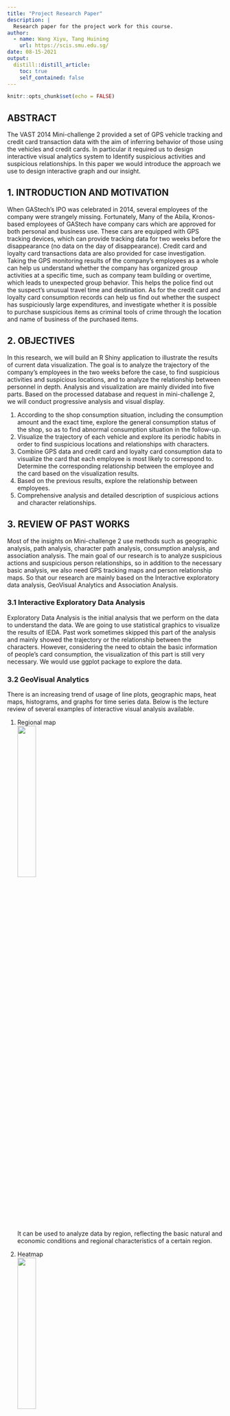 ```yaml
---
title: "Project Research Paper"
description: |
  Research paper for the project work for this course.
author:
  - name: Wang Xiyu, Tang Huining
    url: https://scis.smu.edu.sg/
date: 08-15-2021
output:
  distill::distill_article:
    toc: true
    self_contained: false
---
```



```r
knitr::opts_chunk$set(echo = FALSE)
```

## ABSTRACT  
The VAST 2014 Mini-challenge 2 provided a set of GPS vehicle tracking and credit card transaction data with the aim of inferring behavior of those using the vehicles and credit cards. In particular it required us to design interactive visual analytics system to Identify suspicious activities and suspicious relationships. In this paper we would introduce the approach we use to design interactive graph and our insight.  

## 1. INTRODUCTION AND MOTIVATION  
When GAStech’s IPO was celebrated in 2014, several employees of the company were strangely missing. Fortunately, Many of the Abila, Kronos-based employees of GAStech have company cars which are approved for both personal and business use. These cars are equipped with GPS tracking devices, which can provide tracking data for two weeks before the disappearance (no data on the day of disappearance). Credit card and loyalty card transactions data are also provided for case investigation. Taking the GPS monitoring results of the company’s employees as a whole can help us understand whether the company has organized group activities at a specific time, such as company team building or overtime, which leads to unexpected group behavior. This helps the police find out the suspect’s unusual travel time and destination. As for the credit card and loyalty card consumption records can help us find out whether the suspect has suspiciously large expenditures, and investigate whether it is possible to purchase suspicious items as criminal tools of crime through the location and name of business of the purchased items.  

## 2. OBJECTIVES  
In this research, we will build an R Shiny application to illustrate the results of current data visualization. The goal is to analyze the trajectory of the company's employees in the two weeks before the case, to find suspicious activities and suspicious locations, and to analyze the relationship between personnel in depth. Analysis and visualization are mainly divided into five parts. Based on the processed database and request in mini-challenge 2, we will conduct progressive analysis and visual display.

1.	According to the shop consumption situation, including the consumption amount and the exact time, explore the general consumption status of the shop, so as to find abnormal consumption situation in the follow-up.
2.	Visualize the trajectory of each vehicle and explore its periodic habits in order to find suspicious locations and relationships with characters.
3.	Combine GPS data and credit card and loyalty card consumption data to visualize the card that each employee is most likely to correspond to. Determine the corresponding relationship between the employee and the card based on the visualization results.
4.	Based on the previous results, explore the relationship between employees.
5.	Comprehensive analysis and detailed description of suspicious actions and character relationships.  

## 3.	REVIEW OF PAST WORKS  
Most of the insights on Mini-challenge 2 use methods such as geographic analysis, path analysis, character path analysis, consumption analysis, and association analysis. The main goal of our research is to analyze suspicious actions and suspicious person relationships, so in addition to the necessary basic analysis, we also need GPS tracking maps and person relationship maps. So that our research are mainly based on the Interactive exploratory data analysis, GeoVisual Analytics and Association Analysis. 

### 3.1	Interactive Exploratory Data Analysis  

Exploratory Data Analysis is the initial analysis that we perform on the data to understand the data. We are going to use statistical graphics to visualize the results of IEDA. Past work sometimes skipped this part of the analysis and mainly showed the trajectory or the relationship between the characters. However, considering the need to obtain the basic information of people's card consumption, the visualization of this part is still very necessary. We would use ggplot package to explore the data.

### 3.2	GeoVisual Analytics  

There is an increasing trend of usage of line plots, geographic maps, heat maps, histograms, and graphs for time series data. Below is the lecture review of several examples of interactive visual analysis available.

1. Regional map  
![](pic/Picture1.jpg){width=30%}  
It can be used to analyze data by region, reflecting the basic natural and economic conditions and regional characteristics of a certain region.  

2. Heatmap  
![](pic/Picture2.jpg){width=30%}  
The heatmap is used to convert data into color tones within the geographic coordinate system, and intuitively reflect the distribution, frequency or density of the data in the geographic space through the degree of color change.  

3. Bubble Map  
![](pic/Picture3.jpg){width=30%}  
Bubble map is a very common visualization map related to geographic location information. It can transmit multidimensional information at the same time. The location of the bubble is used to transmit physical location information.  

4. Trajectory graph  
![](pic/Picture4.jpg){width=30%}  
Different lines can be identified by different colors, and the size of the line thickness is used to indicate the size of the passenger flow or the times the person pass this area.  

### 3.3	Association Analysis   
Since we would like to know the relationship between the employees, we would like to use network diagram to show whether employees are intimate or not. Then we could collaborate with gps data and find out when they go out together. We would explore with visNetwork package.  

## 4.	DESIGNFRAMEWORK AND USE CASE DEMONSTRATION  
On the left of the interface, we provide a navigation header that enables users to select the part they would like to explore. The four areas are Location & Consumption, GPS Tracking, Credit&Loyalty Card Owner and Relationship.  

### 4.1 Location & Consumption 
In this section, three selection buttons are provided at the top left. The user can select a credit card or a membership card to get a frequency histogram and a scatter plot of consumption amount. Users can also select all of them and compare the differences between membership cards and credit cards. A drop-down menu is provided on the upper right, and the user can select one of the stores and will get a heat map about the time and the number of consumption.  
![](pic/Picture5.jpg){width=90%}  

### 4.2 GPS Tracking  
This part shows the daily trajectory of each employee. The drop-down menu on the left side of the interface can select the employee's name and date. After selection, a graph of the employee's action trajectory on the day will appear.  
![](pic/Picture6.jpg){width=90%}   

### 4.3 Credit&Loyalty Card Owner 

#### 4.3.1 Determine the GPS of the store  
After many discussions, we agreed that the most effective way is to confirm the GPS of the designated store by comparing the individual's driving trajectory on a designated number of days and the coordinates shown on the map. As shown in the figure below, the GPS data of the employee during this day showed that he stayed at about three locations outside the company. By comparing the staying location with the store location shown on the map, we can roughly get the estimated location of the store. After many comparisons, we found the home addresses of most shops and employees.  
![](pic/Picture7.png){width=90%}   

#### 4.3.2 Data Process  
Because we want to explore the card number corresponding to the vehicle id, we first process the data and then make the map. First, we associate the shop gps data and the consumption data of the two cards respectively. Secondly, these data are associated with the GPS data of the vehicle and the distance is calculated. Filter the data with a distance of no more than 10m to obtain a one-to-one correspondence with the card number and employee name. We can think that the card number with the most occurrence probability is the owner's card.  

#### 4.3.3 Interface  
Two parts are displayed on this interface. On the left is the membership card and credit card number used by the employee after data processing. A drop-down menu is provided on the right, and the user can select the employee's name. After selection, a histogram of possible card numbers and corresponding times corresponding to the employee will appear.  
![](pic/Picture8.png){width=90%}   

### 4.4 Relationship 

#### 4.4.1 Data Process  
Because only credit card data is accurate to the minute, we only use credit card data for comparison. Correlate the consumption data of different people through locations to obtain non-personal pairs. If the difference in consumption time between two people is within ten minutes, we assume that they are related.  

#### 4.4.2 Interface  
A drop-down menu is provided at the top left of the interface, where you can select a person's name. After selecting, you can see the character relationship network diagram on the right. In order to facilitate the observation of the relationship between employees, we set the nodes to different colors according to the type of employee employment. The left side contains the label of the type of color.  
![](pic/Picture9.jpg){width=90%}   

## 5.	DISCUSSION  
### 5.1	The most popular shops and periods based on credit card and loyalty card data  
![](pic/Picture10.png){width=90%}   
As can be seen from the bar charts above, there are four shops that are obviously more popular compared with merchants: Katerina’s Cafe, Hippokampos, Guy’s Gyros and Brew’ve Been Served. Judging from the scatter plot of the transaction volume of each store, the overall consumption is relatively even. Among these stores, the transaction data of a few stores is more prominent, but none of them has a single transaction exceeding 5000 dollars. However, there is indeed an extreme outlier appeared in Frydos Autosupply n’ More, with a single transaction amount of 10,000, which is likely to be the behavior of the suspect.  
![](pic/Picture11.png){width=40%}   
Also, Through the observation of the overall heatmap, it can be presumably inferred that the merchants’ business hours are 7-21 o’clock on weekdays and 12-20 o’clock on weekends, of which 7 o’clock, 12-13 o’clock and 20 o’clock are the morning, middle and evening peak hours of the day. Therefore, visits during non-business hours can be tentatively regarded as abnormal situations worthy of the police’s attention.  

### 5.2 Ownerships of credit cards and loyalty cards  
Because both the consumption data of the cards and the driving record data have timestamp variable, we can use the same time variables in these two tables to identify which vehicles stayed at a specific merchant at a specific time. And then find the corresponding consumers through the vehicle assignment data table, so that we can generate a list including all associations of card numbers and consumers. The combinations that appear frequently in multiple lists, that is, the association with the highest frequency, can be preliminarily determined as the ownership between the card and the consumer.  
![](pic/Picture12.png){width=40%}   
![](pic/Picture13.png){width=40%}   
However, this method will have some limitations, because we use the dispatching relationship of the car as a medium to determine the relationship between the cards and the consumers. In fact, unexpected situations are likely to occur, for example, people use cards other than their own to make a transaction, or someone drives someone else’s car to spend at the merchant.  
![](pic/Picture14.png){width=60%}  

### 5.3 Potential suspicious location, activities and relationship  
We can use timestamp and location indicator of transaction data to group card numbers to find out which cards are used for consumption at the same merchant at the same time.Through this result, we can utilize the result of the previous question to find the owners of the cards in a one-to-one correspondence. People in the same timestamp-location group may have had contact, which enables the police to infer potential relationships.

#### 5.3.1 Analyze suspicious stores based on heat maps

![](pic/table1.png){width=80%} 

We first categorized these stores briefly, and the background colors of the categories represent whether people often visit these stores. Red is the location of the company, which is the most frequented. Orange is a store that people visit more often, and blue is a location that people visit less frequently. The grey shops are those with no signs on the map, and we have not found their exact location.  
After analyzing the heat map of each store, the business hours of most stores are very regular. As shown in the figure, there is a peak at a fixed time.  
![](pic/Picture15.png){width=60%}   
However, some of them are open late at night. The most suspicious is the Kronos Mart.  
![](pic/Picture16.png){width=60%}   
Most of the business hours shown in the figure are concentrated in the early morning and morning. Although the possibility that the store will be open 24 hours a day is not ruled out, there are no orders in the afternoon and evening, which are the peak hours of other stores. Overall, Kronos Mart is one of the suspected locations.  

#### 5.3.2 Analyze suspicious place based on activities

After observing the staff's daily action route, we found that most of the staff's whereabouts are very regular during workdays, such as leaving home every morning and going for a walk in the park at night. Since most employees go to work in the morning, they usually do not go out at midnight and early morning. We have made statistics on the actions taken during these periods of time.  

![](pic/table2.png){width=70%} 

Based on the strange time of activities and the location where these activities happen, we found two suspicious locations with fixed locations and three locations with only latitude and longitude. We consider these five locations to be suspicious. At the same time, these employees are also somewhat suspicious.  
The suspicious employees are as follow.  

![](pic/table3.png){width=60%} 

We could see there are totally two employment type and 4 of suspicious employees are the same type.  

#### 5.3.3 Analyze suspicious relationship 

As we analyze where people live, we  found some of them live together or in the same building. This is a base of further analyze. It is not strange if they usually meet.  

![](pic/table4.png){width=60%} 

According to the character relationship network diagram we have made, it is generally believed that if the character relationship is too complicated or there are too many contacts with people from other departments, then the character relationship can be considered as possible. Below is the character relationship diagram of five suspicious characters. We can see that their character relationships are usually very complicated. If we need to study suspicious relationships, we can first look for clues from their network of relationships.  

![](pic/Picture17.jpg){width=60%}   

## 6.	FUTURE WORK  
We hope that in the future, we can add the specific business hours data of each store or the guess about the business hours of the stores obtained from session one into the session two, and combine it with the original gps data, so that mark the suspect's patronage during business hours as black on the map, and the patronage during non-business hours as red.  
Also, we did not find the exact standard for suspicious characters. First of all, the standard for judging is single, and we cannot directly infer that the relationship is suspicious. Secondly, if people take improper actions, they may try to avoid meeting in daily life, which makes judgments more difficult. We hope to find better ways to infer suspicious relationships between characters in the future.  
In addition, we also hope that in the future we will be able to make the suspect’s driving path diagram dynamic, so that when we select several target suspects, we can simulate their action trajectory through dynamic points that represent their real-time positions, and see their intersection more intuitively.



